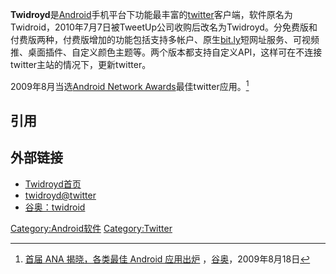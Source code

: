 {{Infobox Software |
  name = twidroyd |
  screenshot = |
  caption = |
  developer = Ralph Zimmermann 和 Thomas Marban|
  latest_release_version = 4.2.1 |
  latest_release_date = 2010年11月12日 |
  operating_system = [[Android|Android]] |
  genre = [[twitter|twitter]]客户端 |
  license =[[商业软件|商业软件]]|
  website = http://twidroyd.com/ |
}}
'''Twidroyd'''是[[Android|Android]]手机平台下功能最丰富的[[twitter|twitter]]客户端，软件原名为Twidroid，2010年7月7日被TweetUp公司收购后改名为Twidroyd。分免费版和付费版两种，付费版增加的功能包括支持多帐户、原生[[bit.ly|bit.ly]]短网址服务、可视频推、桌面插件、自定义颜色主题等。两个版本都支持自定义API，这样可在不连接twitter主站的情况下，更新twitter。

2009年8月当选[http://www.androidnetworkawards.com/ Android Network Awards]{{Wayback|url=http://www.androidnetworkawards.com/ |date=20100114000834 }}最佳twitter应用。<ref>[http://www.google.org.cn/posts/ana-results-09.html 首届 ANA 揭晓，各类最佳 Android 应用出炉] {{Wayback|url=http://www.google.org.cn/posts/ana-results-09.html |date=20100330120750 }}，[[谷奥|谷奥]]，2009年8月18日</ref>

==引用==
<references />

==外部链接==
* [https://web.archive.org/web/20101122171539/http://twidroyd.com/ Twidroyd首页]
* [http://twitter.com/twidroyd twidroyd@twitter]{{Wayback|url=http://twitter.com/twidroyd |date=20101118130110 }}
*[https://web.archive.org/web/20090825122626/http://google.org.cn/tag/twidroid 谷奥：twidroid]

[[Category:Android软件|Category:Android软件]]
[[Category:Twitter|Category:Twitter]]
{{Twitter Navigation}}